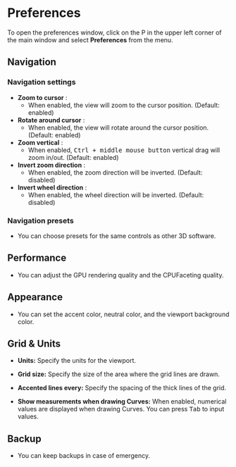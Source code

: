 # Preferences

To open the preferences window, click on the P in the upper left corner of the main window and select **Preferences** from the menu.

## Navigation

### Navigation settings

- **Zoom to cursor** : 
    - When enabled, the view will zoom to the cursor position. (Default: enabled)
- **Rotate around cursor** : 
    - When enabled, the view will rotate around the cursor position. (Default: enabled)
- **Zoom vertical** : 
    - When enabled, <kbd>Ctrl + middle mouse button</kbd> vertical drag will zoom in/out. (Default: enabled)
- **Invert zoom direction** : 
    - When enabled, the zoom direction will be inverted. (Default: disabled)
- **Invert wheel direction** : 
    - When enabled, the wheel direction will be inverted. (Default: disabled)

### Navigation presets

- You can choose presets for the same controls as other 3D software.

## Performance

- You can adjust the GPU rendering quality and the CPUFaceting quality.

## Appearance

- You can set the accent color, neutral color, and the viewport background color. 

## Grid & Units

- **Units:** Specify the units for the viewport.
- **Grid size:** Specify the size of the area where the grid lines are drawn.
- **Accented lines every:** Specify the spacing of the thick lines of the grid.

- **Show measurements when drawing Curves:** When enabled, numerical values are displayed when drawing Curves. You can press <kbd>Tab</kbd> to input values.

## Backup

- You can keep backups in case of emergency. 